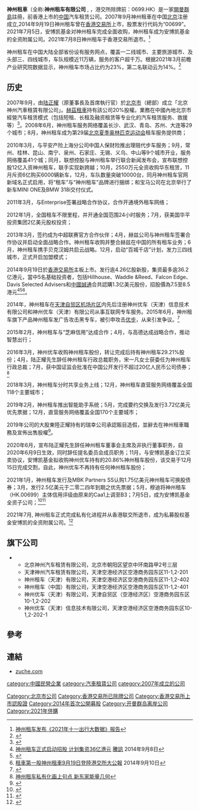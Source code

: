 {{Infobox_Company
| company_name = 神州租车有限公司
| company_logo = 天津自贸区机场片区神州租车总部大楼.jpg
| company_type = 
| local_code_name=CN
| local_code=
| foundation = 2007年09月 
| defunct = 
| fate = 
| type = [[民营企业|民营企业]]、[[有限责任公司|有限责任公司]]
| location = {{PRC}}[[北京|北京]]
| slogan = 
| industry = 汽车租赁服务
| products= [[网约车|网约车]]
| founder= 
| key_people = 
| major_shareholder = 
| homepage = http://www.zuche.com/
}}
'''神州租車'''（全称:'''神州租车有限公司''' , {{lang-en|China Auto Renting Inc.}}，港交所除牌前：0699.HK）是一家[[開曼群島|開曼群島]]註冊，前香港上市的[[中国|中国]]汽车租赁公司。2007年9月神州租車在中国[[北京|北京]]注册成立,2014年9月19日神州租车曾在[[香港交易所|香港交易所]]上市，股票发行代码为“00699”。2021年7月5日，安博凯基金对神州租车完成全面收购，神州租车成为安博凯基金的全资附属公司。2021年7月8日神州租车于香港交易所退市。<ref>[http://k.sina.com.cn/article%206375573998%2017c0389ee001013var.html 神州租车发布《2021年十一出行大数据》报告]</ref>

神州租车在中国大陆全部省份设有服务网点，覆盖一二线城市、主要旅游城市、及头部三、四线城市，车队规模近11万辆，服务的客户超千万。根据2021年3月前瞻产业研究院数据显示，神州租车市场占比约为23%，第二名联动云为14%。<ref>{{Cite web |url=https://www.chinaz.com/2021/0710/1276506.shtml |title=安博凯完成神州租车私有化 |access-date=2022-01-15 |archive-date=2022-01-15 |archive-url=https://web.archive.org/web/20220115103403/https://www.chinaz.com/2021/0710/1276506.shtml |dead-url=no }}</ref>
==历史==
2007年9月，由[[陆正耀|陆正耀]]（原董事長及首席執行官）於[[北京市|北京市]]（總部）成立「北京神州汽車租賃有限公司」。[[赫茲租車|赫茲租車]]持有該公司20%股權。業務在中國內地北京市經營汽车租赁模式（包括短租、长租及融资租赁等专业化的汽车租赁服务、救援等）<ref>{{Cite web |url=http://huodong.zuche.com/gywm/ |title=神州租車有限公司簡介 |access-date=2014-09-19 |archive-date=2019-10-03 |archive-url=https://web.archive.org/web/20191003023606/http://huodong.zuche.com/gywm/ |dead-url=no }}</ref>。2008年6月，神州租车服务网络覆盖长沙、武汉、青岛、苏州、大连等29个城市；8月，神州租车成为第29届[[北京夏季奥林匹克运动会|北京夏季奥林匹克运动会]]租车服务提供商；

2010年3月，与平安产险上海分公司中国人保财险推出理赔代步车服务；9月，常州、桂林、昆山、南宁、泉州、石家庄、无锡、义乌、中山等9个城市开业，服务网络覆盖41个城；同月，联想控股与神州租车举行联合新闻发布会，宣布联想控股12亿入资神州租车，联手实现新跨越；10月，2550万元全资收购华东租赁，11月斥资6亿购买6000辆新车，12月，车队数量突破10000台，同月神州租车官网新域名正式启用，将“租车”与“神州租车”品牌进行捆绑；和宝马公司在北京举行了新车MINI ONE及BMW 318i交付仪式。

2011年3月，与Enterprise签署战略合作协议，合作开通境外租车网络；

2012年1月，全国租车不限里程，并开通全国范围24小时服务；7月，获美国华平投资集团2亿美元股权投资；

2013年3月，签约成为中超联赛官方合作伙伴；4月，赫兹公司与神州租车签署合作协议并启动全面战略合作。神州租车收购并整合赫兹在中国的所有租车业务；6月，神州租车携手贝克汉姆共启云战略。12月，启动“百城千店”计划，发力三四线城市，正式开启加盟模式；

2014年9月19日於[[香港交易所|香港交易所]]主板上市。发行逾4.26亿股新股，集资最多逾36.2亿港元，當中5名基础投资者，包括Hillhouse、Waddle &Reed、Falcon Edge、Davis Selected Advisers和[[中國誠通|中國誠通]]合共認購1.3亿美元股份，招股價為7.5至8.5港元<ref>[http://tech.qq.com/a/20140908/012094.htm 神州租车正式启动招股 计划集资36亿港元] {{Wayback|url=http://tech.qq.com/a/20140908/012094.htm |date=20150503213116 }}[[騰訊|騰訊]] 2014年9月8日</ref><ref>{{Cite web |url=http://ir.zuche.com/html/ir/cn/attachment/C0699IPO.PDF |title=神州租車有限公司招股資料 |access-date=2014-09-19 |archive-date=2016-03-05 |archive-url=https://web.archive.org/web/20160305114247/http://ir.zuche.com/html/ir/cn/attachment/C0699IPO.PDF |dead-url=no }}</ref><ref>[http://finance.takungpao.com.hk/hkstock/gsyw/2014-09/2722131.html 租車第一股神州租車9月19日登陸港交所][[大公報|大公報]] 2014年9月10日</ref>。

2014年，神州租车在[[天津自贸区|天津自贸区]][[天津空港经济区|机场片区]]内先后注册神州优车（天津）信息技术有限公司和神州优车（天津）有限公司从事互联网专车服务。2015年6月，神州租车旗下产品神州租车发广告攻击黑专车，被引申攻击[[优步|优步]]，从来引发争议。<ref>{{Cite web |url=http://news.ifeng.com/a/20150626/44045239_0.shtml |title=神州“黑专车”广告引争议 |access-date=2015-06-26 |archive-date=2015-06-29 |archive-url=https://web.archive.org/web/20150629162843/http://news.ifeng.com/a/20150626/44045239_0.shtml |dead-url=no }}</ref>

2015年2月，神州租车与“芝麻信用”达成合作；4月，与高德达成战略合作，推动智慧出行；

2016年3月，神州优车收购神州租车股份，转让完成后持有神州租车29.21%股份；4月，陆正耀先生辞任神州租车行政总裁职务，宋一凡女士获委任为神州租车行政总裁；7月，获中国证监会批准在中国公开发行不超过20亿人民币公司债券；<ref>[https://www.sohu.com/a/476464358%20170520 神州租车私有化画上句点 新东家能量几何 ]</ref>

2018年3月，神州租车分时共享业务上线；12月，神州租车直营服务网络覆盖全国118个主要城市；

2019年2月，神州租车推出智能助手系统；5月，完成要约交换及发行3.72亿美元优先票据；12月，直营服务网络覆盖全国170个主要城市；

2019年公司的大股東陸正耀持有的瑞幸公司承認賑目造假，並辭去在神州租車職務及宣佈出售股權<ref>{{Cite web |url=https://news.sina.com.tw/article/20200614/35462216.html |title=陸正耀「帝國」夢破滅：神州租車處境堪憂 |access-date=2020-11-27 |archive-date=2020-12-04 |archive-url=https://web.archive.org/web/20201204204111/https://news.sina.com.tw/article/20200614/35462216.html |dead-url=no }}</ref>。

2020年6月，宣布陆正耀先生辞任神州租车董事会主席及非执行董事职务，自2020年6月9日生效，同时辞任提名委员会成员职务；11月，与安博凯基金订立买卖协议，安博凯基金拟收购神州优车持有的20.86%神州租车股份，该交易于12月15日完成交割，自此，神州优车不再持有任何神州租车股份；

2021年1月，神州租车发行及MBK Partners SS认购1.75亿美元神州租车可换股债券；3月，发行2.5亿美元于二零二四年到期之优先票据；5月，穆迪将神州租车（HK.00699）主体信用评级由原来的Caa1上调至B3；7月5日，成为安博凯基金全资子公司；<ref>{{Cite web |url=http://www.pikacn.com/qichedongtai/202201/59864.html |title=忽然疯涨48%！神舟租车公示和“瑞幸”全新关联了 |access-date=2022-01-14 |archive-date=2022-01-15 |archive-url=https://web.archive.org/web/20220115064655/http://www.pikacn.com/qichedongtai/202201/59864.html |dead-url=no }}</ref><ref>{{Cite web |url=http://finance.sina.com.cn/roll/2021-07-06/doc-ikqcfnca5284448.shtml |title=私有化倒计时 神州租车七年上市路断 |access-date=2022-01-14 |archive-date=2022-01-14 |archive-url=https://web.archive.org/web/20220114134637/http://finance.sina.com.cn/roll/2021-07-06/doc-ikqcfnca5284448.shtml |dead-url=no }}</ref>

2021年7月, 神州租车正式完成私有化进程并从香港联交所退市，成为私募股权基金安博凯的全资附属公司。<ref>{{Cite web|title=今早，神州租车退市：瑞幸捅了关键1刀|url=https://finance.sina.com.cn/tech/2021-07-08/doc-ikqciyzk4300048.shtml|access-date=2021-07-17|date=2021-07-08|last=铅笔道|work=finance.sina.com.cn|archive-date=2021-07-08|archive-url=https://web.archive.org/web/20210708095242/https://finance.sina.com.cn/tech/2021-07-08/doc-ikqciyzk4300048.shtml|dead-url=no}}</ref>

<!--
== 荣誉 ==
2008年，荣获“最佳新锐企业奖”。6月，入选“2008年度最具成长性的新兴企业”；10月，入选第四届中国商务思想论坛“2008最佳商务模式十强”，12月，荣膺中国100快公司“快速成长公司十强”；

2009年，荣登《福布斯》中文版“中国潜力企业榜”,入选CVAwards2009“年度最具潜力企业100”（TOP38），"影响2009"年度租车服务大奖.

2010年，入选2010 CVAwards年度最具潜力企业100排行榜第六名,中华网“年度最佳租车服务奖”；“2010年度最佳租车服务奖”

2011年，荣获工信部中国第三届品牌传播大会品牌贡献奖“2010-2011年度消费者信赖品牌大奖”,中国品牌与传播大会2010-2011年度消费者信赖品牌大奖”,《21世纪经济报道》&Interbrand主办中国品牌价值管理论坛“第七届中国最佳品牌建设案例优秀奖”。

2012年，荣获中国影响力峰会2012年度“最受信赖企业”,“2012年度百姓心中绿色人气活力品牌”奖项。

2013年，中国企业品牌研究中心“2013年度中国汽车租赁连锁店行业C-BPI品牌力第一名”，第九届中国证券市场年会“最具成长潜力奖”。

2014年，荣获北京晨报2014风尚榜样旅游APP，2014全球CEO发展大会，神州租车荣获“2014中国互联网生活创新奖”,中国企业品牌研究中心“2014年度中国汽车租赁连锁行业C-BPI品牌力第一名”，（第四届）中国公益节组委会“2014中国公益奖-集体奖”,北京市交通委员会运输管理局颁发的“2013年度经营服务考核优秀企业”荣誉证书，中华人民共和国工信部评为年度中国百强好应用。

2015年，荣获香港公益金公益荣誉奖，第五届中国证券金紫荆奖最佳创新上市公司，21世纪经济报道“2015最佳个人租车品牌”,第四届中国财经峰会组委会“2015最佳品牌形象奖”。

2016年，荣获南方日报“南方3C风云榜”年度智能出行APP，智联招聘神州租车荣获2016中国年度最佳雇主100强,Chnbrand2016年度中国汽车租赁连锁行业C-BPI品牌力第一名

2017年，获得Chnbrand2017年度中国汽车租赁连锁企业C-BPI黄金品牌,智通财经同花顺财经金港股最具价值汽车及工业制造股公司.

2018年，荣获第四届全球品牌创新峰会2018中国TBV全面品牌价值管理大奖,2018年度中国投资者印象奖最佳港股上市公司.

2019年，荣获Chnbrand2019年C-CSI中国汽车租赁连锁行业顾客最满意品牌,C-BPI中国汽车租赁连锁行业品牌力第一名,2019“超越想象”创新大会“最佳用户体验奖”.

2020年，获得第六届中国行业互联网大会“2020数字化转型灯塔案例”,2020地球发现者大会金触角“2020年度最具影响力大奖”.

2021年，获得2021（第十九届）中国企业竞争力年会周“最佳模式创新奖”，第七届责任消费论坛“2021年度金点品牌奖”，第十四届时代营销盛典“时代公益先锋奖”，第四届资本市场高峰论坛暨金禧奖“2021非凡投资价值公司”奖，2021美好生活高峰论坛“2021美好生活年度杰出企业”，122全国交通安全日“青岛市交通安全贡献奖”，蓝鲸财经记者年会“年度汽车租赁行业领军企业”奖,入选2021中国品质消费创新发展论坛“2021十大消费创新案例”.<ref>{{Cite web |url=http://www.jwview.com/jingwei/html/11-29/198315.shtml |title=神州租车连续4年获评中国年度最佳雇主30强 |access-date=2022-01-14 |archive-date=2022-01-14 |archive-url=https://web.archive.org/web/20220114144848/http://www.jwview.com/jingwei/html/11-29/198315.shtml |dead-url=no }}</ref><ref>{{Cite web |url=http://jingji.cntv.cn/20120229/118878.shtml |title=神州租车荣膺年度"经营服务考核优秀企业" |access-date=2022-01-14 |archive-date=2022-01-14 |archive-url=https://web.archive.org/web/20220114135640/http://jingji.cntv.cn/20120229/118878.shtml |dead-url=no }}</ref>

== 社会活动 ==
2008年5月，向汶川特大地震灾区捐助价值120万元的药品，善款20万元。<ref>{{Cite web |url=https://www.163.com/money/article/4BTR48HM00252MT9.html |title=神州租车公司为灾区捐赠120多万元的物资 |access-date=2022-01-14 |archive-date=2022-01-14 |archive-url=https://web.archive.org/web/20220114134637/https://www.163.com/money/article/4BTR48HM00252MT9.html |dead-url=no }}</ref>

2011年3月，为支持北京青少年发展基金会“北京共青团100365首善行动”，向昌平区一所中学捐赠10万元，用于配备电脑教室；8月，向北京青基会、北京青少年服务中心捐款10万元，组织“红色车旋风夏令营”；

2012年1月，助力“世界没有陌生人——140块钱回家过年”的春运返乡活动，提供用车支持；6月，助力“走进可可西里—天津志愿者环保万里行”活动，提供用车支持；12月，向中华少年儿童慈善救助计尽会提供用车；

2013年4月，向参加雅安地震救援的机构和媒体提供用车；

2014年，云南鲁甸发生地震，向参与救援的机构无偿提供救援车辆；

2016年7月，为“益起进藏”公益活动提供用车支持；

2018年1月，“来闽护航老乡返家”活动，为重庆交通行政执法总队提供用车支持；

2019年6月，向为宁蒗彝族自治县贫困山区21所中小学近4000名师生发放水果，并提供用车支持；

2020年1月，向全国参加抗疫医疗救援的机构和媒体提供用车；11月，“长江商报2020云南公益行”活动，为长江商报赞助活动用车；<ref>{{Cite web |url=https://tech.ifeng.com/c/7tgT6D6wdqc |title=汽车企业驰援武汉新型冠状病毒肺炎防控工作捐赠统计 {{!}} 更新至1月31日 |access-date=2022-01-14 |archive-date=2022-01-14 |archive-url=https://web.archive.org/web/20220114134038/https://tech.ifeng.com/c/7tgT6D6wdqc |dead-url=no }}</ref>

2021年7月，河南发生特大暴雨，向救援机构及媒体提供用车；
-->

== 旗下公司 ==
**北京神州汽车租赁有限公司，北京市朝阳区望京中环南路甲2号三层
**天津神州汽车租赁有限公司，天津空港经济区空港商务园东区11-1,2-201
**神州租车（天津）有限公司，天津空港经济区空港商务园东区11-1,2-402
**神州租车（中国）有限公司，天津空港经济区空港商务园东区11-1,2-401
**神州优车（天津）有限公司，天津自贸区（空港经济区）空港商务园东区10-1,2-202
**神州优车（天津）信息技术有限公司，天津空港经济区空港商务园东区10-1,2-202-1

==參考==
{{reflist|2}}

==連結==
*[http://www.zuche.com/ zuche.com] {{Wayback|url=http://www.zuche.com/ |date=20210419085123 }}

{{Vehicle rental brands}}
[[category:中國民營企業|category:中國民營企業]]
[[Category:北京市公司|Category:北京市公司]]
[[Category:香港交易所已除牌公司|Category:香港交易所已除牌公司]]
[[category:汽車租賃公司|category:汽車租賃公司]]
[[Category:香港交易所上市認股證|Category:香港交易所上市認股證]]
[[category:2007年成立的公司|category:2007年成立的公司]]
[[Category:2014年首次公開募股|Category:2014年首次公開募股]]
[[Category:开曼群岛离岸公司|Category:开曼群岛离岸公司]]
[[Category:2021年併購|Category:2021年併購]]